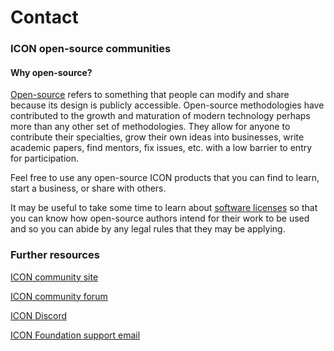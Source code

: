 # Contact

### ICON open-source communities

#### Why open-source?

[Open-source](https://opensource.com/resources/what-open-source) refers to something that people can modify and share because its design is publicly accessible. Open-source methodologies have contributed to the growth and maturation of modern technology perhaps more than any other set of methodologies. They allow for anyone to contribute their specialties, grow their own ideas into businesses, write academic papers, find mentors, fix issues, etc. with a low barrier to entry for participation.

Feel free to use any open-source ICON products that you can find to learn, start a business, or share with others.

It may be useful to take some time to learn about [software licenses](https://en.wikipedia.org/wiki/Software\_license) so that you can know how open-source authors intend for their work to be used and so you can abide by any legal rules that they may be applying.

### Further resources

[ICON community site](https://icon.community/)

[ICON community forum](https://forum.icon.community/)

[ICON Discord](https://discord.com/invite/7a75Hf3cFm)

[ICON Foundation support email](mailto:hello@icon.foundation)
